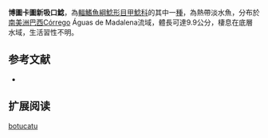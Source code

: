 {{Speciesbox
| name = 博圖卡圖新吸口鯰
| image = 
| image_width = 250px
| image_caption = 
| status = NE
| status_system = IUCN3.1
| genus = Neoplecostomus
| species = botucatu
| authority = Roxo, Oliveira & Zawadzki, 2012
| synonyms = 
}}

'''博圖卡圖新吸口鯰'''，為[[輻鰭魚綱|輻鰭魚綱]][[鯰形目|鯰形目]][[甲鯰科|甲鯰科]]的其中一[[種|種]]，為熱帶淡水魚，分布於[[南美洲|南美洲]][[巴西|巴西]]Córrego Águas de Madalena流域，體長可達9.9公分，棲息在底層水域，生活習性不明。
==参考文献==
*{{FishBase_species|genus=Neoplecostomus|species=botucatu|year=2015|month=2}}

== 扩展阅读 ==
{{refbegin}}
{{wikispecies-inline|Neoplecostomus botucatu|博圖卡圖新吸口鯰}}
{{refend}}
{{Taxonbar|from=Q5582868}}

[[Category:新吸口鯰屬|botucatu]]